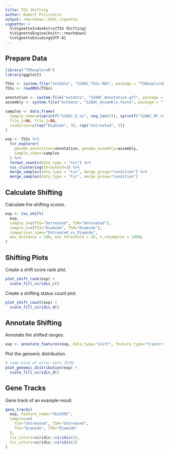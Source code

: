 ```yaml
---
title: TSS Shifting
author: Robert Policastro
output: rmarkdown::html_vignette
vignette: >
  %\VignetteIndexEntry{TSS Shifting}
  %\VignetteEngine{knitr::rmarkdown}
  %\VignetteEncoding{UTF-8}
---
```



## Prepare Data

```r
library("TSRexploreR")
library(ggplot2)

TSSs <- system.file("extdata", "S288C_TSSs.RDS", package = "TSRexploreR")
TSSs <- readRDS(TSSs)

annotation <- system.file("extdata", "S288C_Annotation.gtf", package = "TSRexploreR")
assembly <- system.file("extdata", "S288C_Assembly.fasta", package = "TSRexploreR")

samples <- data.frame(
  sample_name=c(sprintf("S288C_D_%s", seq_len(3)), sprintf("S288C_WT_%s", seq_len(3))),
  file_1=NA, file_2=NA,
  condition=c(rep("Diamide", 3), rep("Untreated", 3))
)
```

```r
exp <- TSSs %>%
  tsr_explorer(
    genome_annotation=annotation, genome_assembly=assembly,
    sample_sheet=samples
  ) %>%
  format_counts(data_type = "tss") %>%
  tss_clustering(threshold=3) %>%  
  merge_samples(data_type = "tss", merge_group="condition") %>%
  merge_samples(data_type = "tsr", merge_group="condition")

```

## Calculate Shifting

Calculate the shifting scores.

```r
exp <- tss_shift(
  exp,
  sample_1=c(TSS="Untreated", TSR="Untreated"),
  sample_2=c(TSS="Diamide", TSR="Diamide"),
  comparison_name="Untreated_vs_Diamide",
  max_distance = 100, min_threshold = 10, n_resamples = 1000L
)
```

## Shifting Plots

Create a shift score rank plot.

```r
plot_shift_rank(exp) +
  scale_fill_viridis_c()
```

Create a shifting status count plot.

```r
plot_shift_count(exp) +
  scale_fill_viridis_d()
```

## Annotate Shifting

Annotate the shifted ranges.

```r
exp <- annotate_features(exp, data_type="shift", feature_type="transcript")
```

Plot the genomic distribution.

```r
# some kind of error here (DJM)
plot_genomic_distribution(exp) +
  scale_fill_viridis_d()
```

## Gene Tracks

Gene track of an example result.

```r
gene_tracks(
  exp, feature_name="YEL039C",
  samples=c(
    TSS="Untreated", TSR="Untreated",
    TSS="Diamide", TSR="Diamide"
  ),
  tss_colors=viridis::viridis(2),
  tsr_colors=viridis::viridis(2)
)
```
